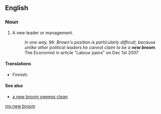 ==English==

===Noun===
{{en-noun|head=[[new]] [[broom]]}}

# A new leader or management.
#:''In one way, Mr. Brown's position is particularly difficult, because unlike other political leaders he cannot claim to be a '''new broom'''.'' The Economist in article "Labour pains" on Dec 1st 2007

====Translations====
{{trans-top}}
*Finnish: {{t|fi|uusi luuta}}
{{trans-bottom}}

====See also====
*[[a new broom sweeps clean]]

[[my:new broom]]